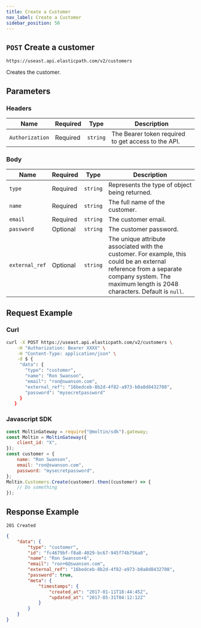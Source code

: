 ```yaml
---
title: Create a Customer
nav_label: Create a Customer
sidebar_position: 50
---
```


## `POST` Create a customer

```http
https://useast.api.elasticpath.com/v2/customers
```

Creates the customer.

## Parameters

### Headers

| Name            | Required | Type     | Description                                         |
| --------------- | -------- | -------- | --------------------------------------------------- |
| `Authorization` | Required | `string` | The Bearer token required to get access to the API. |

### Body

| Name           | Required | Type     | Description                                                                                                                                                                |
|----------------| -------- | -------- |----------------------------------------------------------------------------------------------------------------------------------------------------------------------------|
| `type`         | Required | `string` | Represents the type of object being returned.                                                                                                                              |
| `name`         | Required | `string` | The full name of the customer.                                                                                                                                             |
| `email`        | Required | `string` | The customer email.                                                                                                                                                        |
| `password`     | Optional | `string` | The customer password.                                                                                                                                                     |
| `external_ref` | Optional | `string` | The unique attribute associated with the customer. For example, this could be an external reference from a separate company system. The maximum length is 2048 characters. Default is `null`. |

## Request Example

### Curl

```bash
curl -X POST https://useast.api.elasticpath.com/v2/customers \
    -H "Authorization: Bearer XXXX" \
    -H "Content-Type: application/json" \
    -d $ {
     "data": {
       "type": "customer",
       "name": "Ron Swanson",
       "email": "ron@swanson.com",
       "external_ref": "16bedceb-8b2d-4f82-a973-b0a8d8432708",
       "password": "mysecretpassword"
     }
   }
```

### Javascript SDK

```javascript
const MoltinGateway = require("@moltin/sdk").gateway;
const Moltin = MoltinGateway({
    client_id: "X",
});
const customer = {
    name: "Ron Swanson",
    email: "ron@swanson.com",
    password: "mysecretpassword",
};
Moltin.Customers.Create(customer).then((customer) => {
    // Do something
});
```

## Response Example

`201 Created`

```json
{
    "data": {
        "type": "customer",
        "id": "fc4679bf-f8a8-4029-bc67-945f74b756a0",
        "name": "Ron Swanson+6",
        "email": "ron+6@swanson.com",
        "external_ref": "16bedceb-8b2d-4f82-a973-b0a8d8432708",
        "password": true,
        "meta": {
            "timestamps": {
                "created_at": "2017-01-11T18:44:45Z",
                "updated_at": "2017-05-31T04:12:12Z"
            }
        }
    }
}
```
